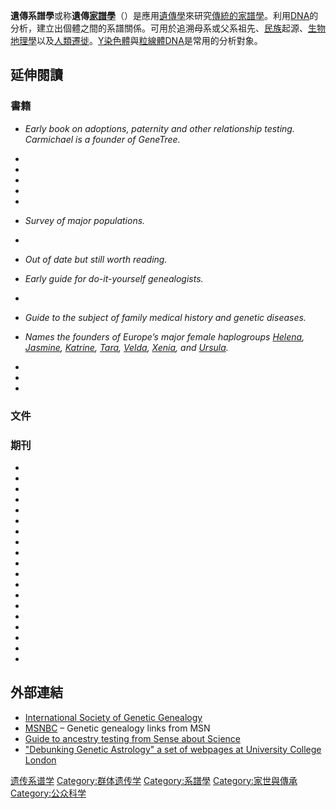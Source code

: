 '''遺傳系譜學'''或称'''遺傳[[家譜學|家譜學]]'''（{{lang-en|'''genetic genealogy'''}}）是應用[[遺傳學|遺傳學]]來研究[[系譜學|傳統的家譜學]]。利用[[DNA|DNA]]的分析，建立出個體之間的系譜關係。可用於追溯母系或父系祖先、[[民族|民族]]起源、[[生物地理學|生物地理學]]以及[[人類遷徙|人類遷徙]]。[[Y染色體|Y染色體]]與[[粒線體DNA|粒線體DNA]]是常用的分析對象。

==延伸閱讀==
{{refbegin|2}}
===書籍===
*{{cite book | isbn = 978-0-9664027-1-1 | title = How to DNA Test Our Family Relationships | url = https://archive.org/details/howtodnatestourf00terr | last1 = Carmichael | first1 = Terrence |author2=Alexander Ivanof Kuklin; Ed Grotjan | year = 2000 | publisher = AceN Press | location = Mountain View, CA  | pages =  }} ''Early book on adoptions, paternity and other relationship testing. Carmichael is a founder of GeneTree.''
*{{cite book | isbn = 978-0-691-08750-4 | title = The History and Geography of Human Genes | url = https://archive.org/details/historygeography0000cava_g9l7 | last1 = Cavalli-Sforza | first1 = Luigi Luca |author2=Paolo Menozzi; Alberto Piazza | year = 1994 | publisher = Princeton University Press | location = Princeton, N.J.  | pages =  }}
*{{cite book | isbn = 978-0-201-44231-1 | title = The Great Human Diasporas : The History of Diversity and Evolution | url = https://archive.org/details/greathumandiaspo00luig | last1 = Cavalli-Sforza | first1 = Luigi L. |first2=Francesco |last2=Cavalli-Sforza |first3=Heather |last3=Mimnaugh |first4=Lynn |last4=Parker | year = 1996 | publisher = Addison-Wesley | location = Reading, MA  | pages =  }}
*{{cite book | isbn = 978-0-9767160-1-3 | title = DNA and Genealogy | url = https://archive.org/details/dnagenealogy00coll | last1 = Fitzpatrick | first1 = Colleen |author2=Andrew Yeiser | year = 2005 | publisher = Rice Book Press | location = Fountain Valley, CA  | pages =  }}
*{{cite book | isbn = 978-0-674-89203-3 | title = Timewalkers : The Prehistory of Global Colonization | last1 = Gamble | first1 = Clive | year = 1996 | publisher = Harvard University Press | location = Cambridge, MA  | pages =  }}
*{{cite book | isbn = 978-0-8153-4185-7 | title = Human Evolutionary Genetics : Origins, Peoples and Disease | last1 = Jobling | first1 = Mark |author2=Matthew Hurles; Chris Tyler-Smith | year = 2003 | publisher = Garland Science | location = New York, NY  | pages =  }}
*{{cite book | isbn = 978-0-618-35210-4 | title = Mapping Human History : Genes, Race, and Our Common Origins | url = https://archive.org/details/mappinghumanhist00olso | last1 = Olson | first1 = Steve | year = 2003 | publisher = Houghton Mifflin | location = Boston, MA  | pages =  }} ''Survey of major populations.''
*{{cite book | isbn = 978-0-7867-1192-5 | title = The Real Eve : Modern Man's Journey Out of Africa | url = https://archive.org/details/realevemodernman0000oppe | last1 = Oppenheimer | first1 = Stephen | year = 2003 | publisher = Carroll & Graf | location = New York, NY  | pages =  }}
*{{cite book | isbn = 978-1-59486-006-5 | title = Trace Your Roots with DNA : Using Genetic Tests to Explore Your Family Tree | last1 = Smolenyak | first1 = Megan |author2=Ann Turner | year = 2004 | publisher = Distributed to the trade by Holtzbrinck Publishers | location = Emmaus, PA; Rodale, NY  | pages =  }} ''Out of date but still worth reading.''
*{{cite book | isbn = 978-1-5500-2536-1 | title = DNA and Family History : How Genetic Testing Can Advance Your Genealogical Research | url = https://archive.org/details/dnafamilyhistory0000pome | last1 = Pomery | first1 = Chris |author2=Steve Jones | year = 2004 | publisher = Dundurn Group | location = Toronto, Ontario, Canada  | pages =  }} ''Early guide for do-it-yourself genealogists.''
*{{cite book | isbn = 978-1-905615-12-4 | title = Family History in the Genes : Trace Your DNA and Grow Your Family Tree | url = https://archive.org/details/familyhistorying0000pome | last1 = Pomery | first1 = Chris | year = 2007 | publisher = National Archives | location = Kew, UK  | pages =  }}
*{{cite book | isbn = 978-1-4016-0144-7 | title = Unlocking Your Genetic History : A Step-by-Step Guide to Discovering Your Family's Medical and Genetic Heritage | url = https://archive.org/details/unlockingyourgen0000shaw | last1 = Shawker | first1 = Thomas H. | year = 2004 | publisher = Rutledge Hill Press | location = Nashville, TN  | pages =  }} ''Guide to the subject of family medical history and genetic diseases.''
*{{cite book | isbn = 978-0-393-32314-6 | title = The Seven Daughters of Eve : The Science That Reveals Our Genetic Ancestry | last1 = Sykes | first1 = Bryan | year = 2002 | publisher = Norton | location = New York, NY  | pages =  }} ''Names the founders of Europe’s major female haplogroups [[Haplogroup_H_(mtDNA)|Helena]], [[Haplogroup_J_(mtDNA)|Jasmine]], [[Haplogroup_K_(mtDNA)|Katrine]], [[Haplogroup_T_(mtDNA)|Tara]], [[Velda|Velda]], [[Haplogroup_X_(mtDNA)|Xenia]], and [[Haplogroup_U_(mtDNA)|Ursula]].''
*{{cite book | isbn = 978-0-393-05896-3 | title = Adam's Curse : A Future Without Men | url = https://archive.org/details/adamscursefuture0000syke_n6r3 | last1 = Sykes | first1 = Bryan | year = 2004 | publisher = W.W. Norton | location = New York, NY  | pages =  }} 
*{{cite book | isbn = 978-0-02-863586-6 | title = Complete Idiot's Guide to Decoding Your Genes | url = https://archive.org/details/completeidiotsgu0000tagl | last1 = Tagliaferro | first1 = Linda |author2=Mark Vincent Bloom | year = 1999 | publisher = Alpha Books | location = New York, NY  | pages =  }}
*{{cite book | isbn = 978-0-8129-7146-0 | title = The Journey of Man : A Genetic Odyssey | last1 = Wells | first1 = Spencer | year = 2004 | publisher = Random House Trade Paperbacks | location = New York, NY  | pages =  }}

===文件===
{{cite AV media |people=Jennifer Beamish (producer); Clive Maltby (director); [[Spencer_Wells|Spencer Wells]] (host) |date=2003 |title=The Journey of Man |medium=DVD |location=Alexandria, VA |publisher=[[PBS|PBS Home Video]] |asin=B0000AYL48 |isbn=978-0-7936-9625-3 |oclc=924430061 }}

===期刊===
*{{cite journal|last1=Decker |doi=10.1016/j.fsigen.2007.01.012|title=The impact of additional Y-STR loci on resolving common haplotypes and closely related individuals|year=2007 |first1=A.E.|last2=Kline|first2=M.C.|last3=Vallone|first3=P.M.|last4=Butler|first4=J.M.|journal=Forensic Science International: Genetics|volume=1|issue=2|pages=215–217}}
*{{cite journal|last1=Dula |doi=10.1046/j.1471-8731.2003.00069.x|title=The Ethical and Social Implications of Exploring African American Genealogies|year=2003 |first1=Annette|last2=Royal|first2=Charmaine|last3=Secundy|first3=Marian Gray|last4=Miles|first4=Steven|journal=Developing World Bioethics|volume=3|issue=2|pages=133–41|pmid=14768645}}
*{{cite journal|last1=Elhaik |doi=10.1093/gbe/evt066|title=The GenoChip: A New Tool for Genetic Anthropology|year=2013 |first1=E.|last2=Greenspan|first2=E.|last3=Staats|first3=S.|last4=Krahn|first4=T.|last5=Tyler-Smith|first5=C.|last6=Xue|first6=Y.|last7=Tofanelli|first7=S.|last8=Francalacci|first8=P.|last9=Cucca|first9=F.|journal=Genome Biology and Evolution|volume=5|issue=5|pages=1021–31|pmid=23666864|pmc=3673633 }}
*{{cite journal|last1=El-Haj |doi=10.1525/ae.2007.34.2.223|title=Rethinking genetic genealogy: A response to Stephan Palmi|year=2007 |first1=Nadia ABU|journal=American Ethnologist|volume=34|issue=2|pages=223–226}}
*{{cite journal|last1=Fujimura |doi=10.1177/0306312710379170|title=Different differences: The use of 'genetic ancestry' versus race in biomedical human genetic research|year=2010 |first1=J. H.|last2=Rajagopalan|first2=R.|journal=Social Studies of Science|volume=41|pages=5–30|pmid=21553638|issue=1|pmc=3124377}}
*{{cite journal|last1=Golubovsky |doi=10.1093/humrep/den052|title=Unexplained infertility in Charles Darwin's family: Genetic aspect|year=2008 |first1=M.|journal=Human Reproduction|volume=23|issue=5|pages=1237–8|pmid=18353904}}
*{{cite journal|last1=Gymrek |doi=10.1126/science.1229566|title=Identifying Personal Genomes by Surname Inference|year=2013 |first1=M.|last2=McGuire|first2=A. L.|last3=Golan|first3=D.|last4=Halperin|first4=E.|last5=Erlich|first5=Y.|journal=Science|volume=339|issue=6117|pages=321–4|pmid=23329047}}
*{{cite journal|last1=Larmuseau |doi=10.1002/ajpa.22233|title=Genetic genealogy comes of age: Perspectives on the use of deep-rooted pedigrees in human population genetics|year=2013 |first1=M.H.D.|last2=Van Geystelen|first2=A.|last3=Van Oven|first3=M.|last4=Decorte|first4=R.|journal=American Journal of Physical Anthropology|volume=150|issue=4|pages=505–11|pmid=23440589}}
*{{cite journal|last1=Larmuseau |doi=10.1038/hdy.2012.17|title=In the name of the migrant father—Analysis of surname origins identifies genetic admixture events undetectable from genealogical records|url=https://archive.org/details/sim_heredity_2012-08_109_2/page/90 |year=2012 |first1=M H D|last2=Vanoverbeke|first2=J|last3=Gielis|first3=G|last4=Vanderheyden|first4=N|last5=Larmuseau|first5=H F M|last6=Decorte|first6=R|journal=Heredity|volume=109|issue=2|pages=90–5|pmid=22511074|pmc=3400745}}
*{{cite journal|last1=McEwen |doi=10.1016/j.tig.2013.02.001|title=Evolving approaches to the ethical management of genomic data|year=2013 |first1=Jean E.|last2=Boyer|first2=Joy T.|last3=Sun|first3=Kathie Y.|journal=Trends in Genetics|volume=29|issue=6|pages=375–82|pmid=23453621|pmc=3665610}}
*{{cite journal|last1=Nash |doi=10.1080/0950238042000181593|title=Genetic kinship|year=2004 |first1=Catherine|journal=Cultural Studies|volume=18|pages=1–33}}
*{{cite journal|last1=Nelson |doi=10.1177/0306312708091929|title=Bio Science: Genetic Genealogy Testing and the Pursuit of African Ancestry|year=2008 |first1=A.|journal=Social Studies of Science|volume=38|issue=5|pages=759–83|pmid=19227820}}
*{{cite journal|last1=Royal |doi=10.1016/j.ajhg.2010.03.011|title=Inferring Genetic Ancestry: Opportunities, Challenges, and Implications|year=2010 |first1=Charmaine D.|last2=Novembre|first2=John|last3=Fullerton|first3=Stephanie M.|last4=Goldstein|first4=David B.|last5=Long|first5=Jeffrey C.|last6=Bamshad|first6=Michael J.|last7=Clark|first7=Andrew G.|journal=The American Journal of Human Genetics|volume=86|issue=5|pages=661–673|pmid=20466090|pmc=2869013}}
*{{cite journal|last1=Sims |doi=10.1371/journal.pone.0005792|title=Improved Resolution Haplogroup G Phylogeny in the Y Chromosome, Revealed by a Set of Newly Characterized SNPs|year=2009|editor1-last=Batzer|editor1-first=Mark A |first1=Lynn M.|last2=Garvey|first2=Dennis|last3=Ballantyne|first3=Jack|journal=PLoS ONE|volume=4|issue=6|pages=e5792|pmid=19495413|pmc=2686153}}
*{{cite journal|last1=Su |doi=10.1007/s12687-011-0048-y|title=Users' motivations to purchase direct-to-consumer genome-wide testing: An exploratory study of personal stories|year=2011 |first1=Yeyang|last2=Howard|first2=Heidi C.|last3=Borry|first3=Pascal|journal=Journal of Community Genetics|volume=2|issue=3|pages=135–46|pmid=22109820|pmc=3186033}}
*{{cite journal|last1=Tutton |doi=10.1080/1463677042000189606|title="They want to know where they came from": Population genetics, identity, and family genealogy|year=2004 |first1=Richard|journal=New Genetics and Society|volume=23|pages=105–20|pmid=15470787|issue=1}}
*{{cite journal|last1=Van Oven |doi=10.1002/humu.20921|title=Updated comprehensive phylogenetic tree of global human mitochondrial DNA variation|year=2009 |first1=Mannis|last2=Kayser|first2=Manfred|journal=Human Mutation|volume=30|issue=2|pages=E386–94|pmid=18853457}}
*{{cite journal|last1=Williams |doi=10.1007/s11013-005-7426-3|title=Genetic Genealogy: The Woodson Family's Experience|url=https://archive.org/details/sim_culture-medicine-and-psychiatry_2005-06_29_2/page/225 |year=2005 |first1=Sloan R.|journal=Culture, Medicine and Psychiatry|volume=29|issue=2|pages=225–252}}
*{{cite journal|last1=Wolinsky |doi=10.1038/sj.embor.7400843|title=Genetic genealogy goes global. Although useful in investigating ancestry, the application of genetics to traditional genealogy could be abused|year=2006 |first1=Howard|journal=EMBO Reports|volume=7|issue=11|pages=1072–4|pmid=17077861|pmc=1679782}}
{{refend}}

==外部連結==
*[http://www.isogg.org/wiki/ International Society of Genetic Genealogy]
*[http://www.msnbc.msn.com/id/3038411/ MSNBC] – Genetic genealogy links from MSN
* [https://web.archive.org/web/20160310041352/http://www.senseaboutscience.org/resources.php/119/sense-about-genetic-ancestry-testing Guide to ancestry testing from Sense about Science]
* [http://www.telegraph.co.uk/news/science/science-news/9912822/DNA-ancestry-tests-branded-meaningless.html "Debunking Genetic Astrology" a set of webpages at University College London]

{{遗传学}}
{{群体遗传学}}

[[Category:遗传系谱学|]]
[[Category:群体遗传学|Category:群体遗传学]]
[[Category:系譜學|Category:系譜學]]
[[Category:家世與傳承|Category:家世與傳承]]
[[Category:公众科学|Category:公众科学]]